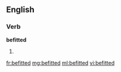 ==English==

===Verb===
'''befitted'''

# {{past of|[[befit]]}}

[[fr:befitted]]
[[mg:befitted]]
[[ml:befitted]]
[[vi:befitted]]